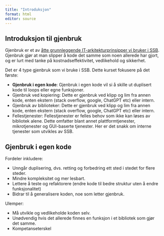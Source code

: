 ```yaml
---
title: "Introduksjon"
format: html
editor: source
---
```


## Introduksjon til gjenbruk

Gjenbruk er et av [åtte grunnleggende IT-arkitekturprinsipper vi bruker i SSB](https://statistics-norway.atlassian.net/wiki/spaces/Arkitektur/pages/3538714625). Gjenbruk gjør at man slipper å kode det samme som noen allerede har gjort, og er lurt med tanke på kostnadseffektivitet, vedlikehold og sikkerhet.

Det er 4 type gjenbruk som vi bruke i SSB. Dette kurset fokusere på det første:

-   **Gjenbruk i egen kode**: Gjenbruk i egen kode vil si å skille ut duplisert kode til loops eller egne funksjoner.
-   Gjenbruk ved kopiering: Dette er gjenbruk ved klipp og lim fra annen kode, enten ekstern (stack overflow, google, ChatGPT etc) eller intern.
-   Gjenbruk av biblioteker: Dette er gjenbruk ved klipp og lim fra annen kode, enten ekstern (stack overflow, google, ChatGPT etc) eller intern.
-   Fellestjenester: Fellestjenester er felles behov som ikke kan løses av bibliotek alene. Dette omfatter blant annet plattformtjenester, mikrotjenester og GUI-baserte tjenester. Her er det snakk om interne tjenester som utvikles av SSB.

## Gjenbruk i egen kode

Fordeler inkludere:

-   Unngår duplisering, dvs. retting og forbedring ett sted i stedet for flere steder.
-   Mindre kompleksitet og mer lesbart.
-   Lettere å teste og refaktorere (endre kode til bedre struktur uten å endre funksjonalitet)
-   Bidrar til å generalisere koden, noe som letter gjenbruk.

Ulemper:

-   Må utvikle og vedlikeholde koden selv.
-   Unødvendig hvis det allerede finnes en funksjon i et bibliotek som gjør det samme.
-   Kompetanseterskel
